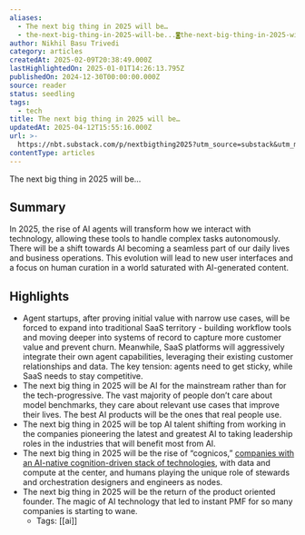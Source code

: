 ```yaml
---
aliases:
  - The next big thing in 2025 will be…
  - the-next-big-thing-in-2025-will-be...◙the-next-big-thing-in-2025-will-be...
author: Nikhil Basu Trivedi
category: articles
createdAt: 2025-02-09T20:38:49.000Z
lastHighlightedOn: 2025-01-01T14:26:13.795Z
publishedOn: 2024-12-30T00:00:00.000Z
source: reader
status: seedling
tags:
  - tech
title: The next big thing in 2025 will be…
updatedAt: 2025-04-12T15:55:16.000Z
url: >-
  https://nbt.substack.com/p/nextbigthing2025?utm_source=substack&utm_medium=email
contentType: articles
---
```

The next big thing in 2025 will be…

## Summary

In 2025, the rise of AI agents will transform how we interact with technology, allowing these tools to handle complex tasks autonomously. There will be a shift towards AI becoming a seamless part of our daily lives and business operations. This evolution will lead to new user interfaces and a focus on human curation in a world saturated with AI-generated content.

## Highlights

- Agent startups, after proving initial value with narrow use cases, will be forced to expand into traditional SaaS territory - building workflow tools and moving deeper into systems of record to capture more customer value and prevent churn. Meanwhile, SaaS platforms will aggressively integrate their own agent capabilities, leveraging their existing customer relationships and data. The key tension: agents need to get sticky, while SaaS needs to stay competitive.
- The next big thing in 2025 will be AI for the mainstream rather than for the tech-progressive. The vast majority of people don’t care about model benchmarks, they care about relevant use cases that improve their lives. The best AI products will be the ones that real people use.
- The next big thing in 2025 will be top AI talent shifting from working in the companies pioneering the latest and greatest AI to taking leadership roles in the industries that will benefit most from AI.
- The next big thing in 2025 will be the rise of “cognicos,” [companies with an AI-native cognition-driven stack of technologies](https://www.implications.com/p/the-cognition-stack-for-ai-native), with data and compute at the center, and humans playing the unique role of stewards and orchestration designers and engineers as nodes.
- The next big thing in 2025 will be the return of the product oriented founder. The magic of AI technology that led to instant PMF for so many companies is starting to wane.
    - Tags: [[ai]]
